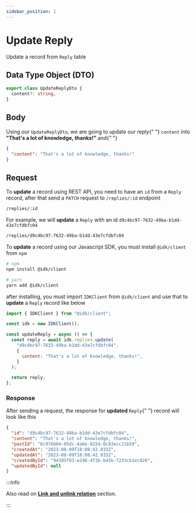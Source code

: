 ```yaml
---
sidebar_position: 1
---
```


# Update Reply


Update a record from `Reply` table

## Data Type Object (DTO)

```typescript
export class UpdateReplyDto {
  content?: string,
}
```

## Body

<BrowserWindow url="/replies/:id">

<p>
  Using our <code>UpdateReplyDto</code>, we are going to update our reply{" "}
  <code>content</code> into <b>"That's a lot of knowledge, thanks!"</b> and{" "}
</p>

```json
{
  "content": "That's a lot of knowledge, thanks!"
}
```

</BrowserWindow>

## Request

<Tabs>
  <TabItem value="rest_api" label="REST API" default>
  To <b>update</b> a record using REST API, you need to have an <code>id</code> from a <code>Reply</code> record, after that send a <code>PATCH</code> request to <code>/replies/:id</code> endpoint

```md title="[PATCH]"
/replies/:id
```

For example, we will <b>update</b> a <code>Reply</code> with an id <code>d9c4bc97-7632-49ba-b1dd-43e7cfdbfc04</code>

```md title="[PATCH]"
/replies/d9c4bc97-7632-49ba-b1dd-43e7cfdbfc04
```

  </TabItem>
  <TabItem value="js_sdk" label="Javascript SDK">
  To <b>update</b> a record using our Javascript SDK, you must install <code>@idk/client</code> from <code>npm</code>

```bash
# npm
npm install @idk/client

# yarn
yarn add @idk/client
```

after installing, you must import <code>IDKClient</code> from <code>@idk/client</code> and use that to **update** a <code>Reply</code> record like below

```javascript
import { IDKClient } from "@idk/client";

const idk = new IDKClient();

const updateReply = async () => {
  const reply = await idk.replies.update(
    "d9c4bc97-7632-49ba-b1dd-43e7cfdbfc04",
    {
      content: "That's a lot of knowledge, thanks!",
    }
  );

  return reply;
};
```

  </TabItem>
</Tabs>

### Response

<BrowserWindow url="/replies/d9c4bc97-7632-49ba-b1dd-43e7cfdbfc04">

<p>
  After sending a request, the response for <b>updated</b> <code>Reply</code>{" "}
  record will look like this
</p>

```json
{
  "id": "d9c4bc97-7632-49ba-b1dd-43e7cfdbfc04",
  "content": "That's a lot of knowledge, thanks!",
  "postId": "6c976b04-05dc-4a6e-8154-0c82ecc21b59",
  "createdAt": "2023-08-09T18:08:42.033Z",
  "updatedAt": "2023-08-09T18:08:42.033Z",
  "createdById": "94305f93-e248-4f3b-b45b-f233cb1ec026",
  "updatedById": null
}
```

</BrowserWindow>

:::info

Also read on **[Link and unlink relation](./)** section.

:::
